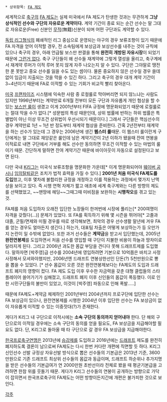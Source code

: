  * 상위항목: [[FA 제도]]

세계적으로 [[축구]]의 [[FA 제도]]는 실제 미국에서 FA 제도가 탄생한 것과는 무관하게 '''그냥 상식적인 선수와 구단의 자유로운 계약이다.''' 계약 기간이 종료 되는 순간 선수는 말 그대로 자유로운(Free) 신분인 [[무적]](無籍)신분이 되며 어떤 구단과도 계약할 수 있다.

[[독립 리그]]형식의 폐쇄적인 리그 중심으로 운영되는 야구의 경우 보류조항이 있기 때문에 FA 자격을 얻어 이적할 경우, 전 소속팀에게 보상금과 보상선수를 내주는 것이 규칙에 있으나 축구의 경우, 아래 언급될 보스만 판결을 통해 '''완전히 개방된 자유시장'''이 되었기 때문에 [[그런거 없다]]. 축구 구단들이 왜 선수들 재계약에 그렇게 열성을 올리고, 축구계에서 재계약 루머가 이적 루머 못지 않게 자주 나오는지 알 수 있다. 구단은 그야말로 땡전 한 푼 못받고 중요 선수를 잃을 수도 있는 셈이다. 물론 중요하지 않은 선수일 경우 쓸데없이 임금이 지출되는 것을 막을 수 있긴 하다. 그리고 축구의 경우 대개 계약 기간이 3~4년이기 때문에 FA로 이적할 수 있는 기회가 비교적 빨리 찾아온다.

[[미국]] [[프랜차이즈]] 시스템에 익숙한 사람 중 로컬룰로 막아버리면 되지 않느냐는 사람도 있지만 1996년부터는 계약만료 6개월 전부터 모든 구단과 자유롭게 개인 협상을 할 수 있는 [[보스만 룰]]이 생겼고 이게 2001년부터 FIFA 규정에 명문화되었기 때문에 로컬룰로는 절대 막을 수가 없다.[* 성문법의 특성 때문인데, 상위 법률에 반하는 하위 법률은 특별법이 아닌 이상 무조건 상위법이 우선시되기 때문이다.] 그래서 구단들은 핵심선수의 경우 계약만료 1년 ~ 1년 반 정도부터 재계약 협상을 준비한다. 간혹 2년전부터 재계약을 하는 선수가 있는데 그 경우는 2006년에 생긴 '''웹스터 룰'''때문. 이 웹스터 룰이란게 구단에게는 말 그대로 재앙같은 룰인데 남은 계약기간이 2년 이하가 됐을때 잔여 연봉을 이적료로 내면 구단에서 거부를 해도 선수만 동의하면 무조건 이적할 수 있는 마법의 룰이기 때문. 간단하게 말하면 잔여 계약기간 때문에 바이아웃이 자동으로 설정된다고 보면 된다.

다만 국내 [[K리그]]는 미국식 보류조항을 명문화한 가운데[* 이게 명문화되어야 [[웨이버 공시]]니 [[임의탈퇴]]같은 조치가 법적 효력을 가질 수 있다.] '''2001년 처음 미국식 FA제도를 도입'''했고, 이후 몇차례 불합리한 규정을 개정하고 이를 적용하는 과정에서 몇가지 난맥상을 보이고 있다. 즉 시행 연혁 자체가 짧고 애초에 세계 축구계와는 다른 방향의 제도를 선택했었고, ~~맨땅에 헤딩~~그때그때 미비점을 보완하는 '''시행착오'''를 겪고 있는 것.

FA제를 처음 도입하자 오래전 입단한 노장들이 한꺼번에 시장에 풀리는[* 200여명이 자격을 갖췄다(...)] 문제가 있었다. 또 FA를 획득하기 위해 몇 시즌을 뛰어야[* 고졸과 대졸, 군필/면제와 미필 경우를 따로 생각해보면, 최악의 경우 선수생활 말년에 겨우 FA를 얻는 경우도 얼마든지 생긴다.] 하는가, 대표팀 차출은 어떻게 보상하는가 등 오만가지 논란이 일 수밖에 없었다.
또한 과거 선수들은 '''계약금'''을 받고서 입단했는데, 2005년 '''완전연봉제'''를 도입하면서 처음 선수를 영입할 때 구단이 지불한 비용이 하늘과 땅차이로 달라지게 된다. 그리고 2006년 과도한 몸값 부담을 견디다 못해 드래프트제를 도입했다. 말하자면 [박주영]급 선수를  2004년에 영입하려면 기본으로 10억쯤은 바치고 사정사정해서 모셔와야했지만, 2006년엔 드래프트 연봉상한선인 단돈(?) 5천만원으로 뽕을 뽑을 수 있었다. [* 선수 몸값이 오른 것은 완전연봉제보다는 FA제도의 도입과 드래프트 폐지의 영향이 컸다. FA 제도 도입 이후 우수한 자금력을 갖춘 대형 클럽들의 스타 플레이어 쓸어가기가 심해졌고, 드래프트 폐지 이후 신인들의 몸값이 폭등했다. 이로 인한 시민구단들의 불만이 있었고, 이것이 [박주영] 파동으로 인해 폭발.....]

때문에 FA제도+계약금 체제하인 2001년부터 2004년까지 프로구단에 입단한 선수는 FA 보상금이 있으나, 완전연봉제를 시행한 2004년 이후 입단한 선수는 FA 보상금이 없이 자유롭게 이적할 수 있는 이중잣대(?)가 존재한다.

게다가 K리그 내 구단으로 이적시에는 '''소속 구단의 동의까지 얻어내야''' 한다. 단 해외 구단으로의 이적일 경우에는 소속 구단의 동의를 얻을 필요도, FA 보상금을 지급해야할 필요도 없다. 단, K리그로 돌아올 때 타 구단으로 갈 경우 FA 보상급을 지급해야한다.

[[한국프로축구연맹]]은 2013년에 [[승강제]]를 도입하고 2016년에는 [[드래프트]] 제도를 완전히 폐지하도록 결론이 남으로써 FA제도는 다시 한번 커다란 개편에 직면할 듯 하다. K리그 신인선수 선발 규정상 자유선발 방식으로 뽑은 선수들의 기본급은 2013년 기준, 3600만원으로 기존 드래프트 최상위 선수들의 몸값과 동급이며, 드래프트 하순위나 추가지명을 받은 선수들의 기본급여가 연 2000만원 초반선이라 전체로 봤을 때 평균기본급을 고려하면 한참 위를 웃돌기 때문. 게다가 K리그 선수들의 연봉이 공개하는 방향으로 가닥이 잡히면서 한국프로축구의 FA제도는 어떤 방향이든지간에 개편은 불가피한 것으로 보인다.

[[각주]]
